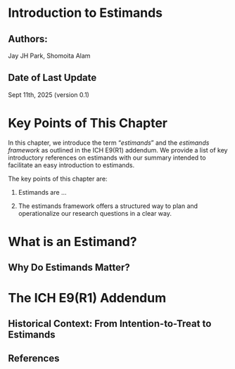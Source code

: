 # Introduction to Estimands {.unnumbered}

## Authors: 

Jay JH Park, Shomoita Alam 

## Date of Last Update

Sept 11th, 2025 (version 0.1)

# Key Points of This Chapter 

In this chapter, we introduce the term "*estimands*" and the *estimands framework* as outlined in the ICH E9(R1) addendum. We provide a list of key introductory references on estimands with our summary intended to facilitate an easy introduction to estimands. 

The key points of this chapter are: 

1. Estimands are ...

2. The estimands framework offers a structured way to plan and operationalize our research questions in a clear way. 

# What is an Estimand?

## Why Do Estimands Matter?

# The ICH E9(R1) Addendum

## Historical Context: From Intention-to-Treat to Estimands


## References {.sectionbibliography}

::: {.sectionrefs}
:::
